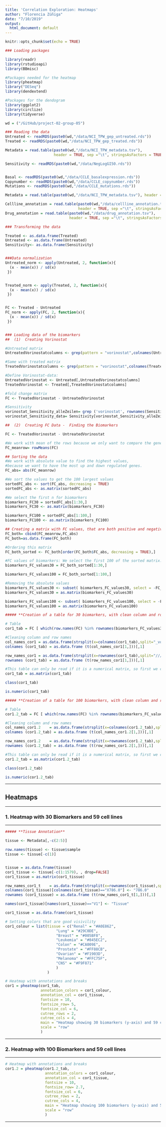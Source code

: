 ```yaml
---
title: 'Correlation Exploration: Heatmaps'
author: "Florencia Zúñiga"
date: "7/10/2019"
output:
  html_document: default
---
```


```r
knitr::opts_chunk$set(echo = TRUE)
```


```r
### Loading packages

library(readr)
library(rstudioapi)
library(BBmisc)

#Packages needed for the heatmap
library(pheatmap)
library("DESeq")
library(dendextend)

#Packages for the dendogram
library(ggplot2)
library(circlize)
library(tidyverse)

wd = ("/GitHub/project-02-group-05")

### Reading the data
Untreated <- readRDS(paste0(wd,"/data/NCI_TPW_gep_untreated.rds"))
Treated <- readRDS(paste0(wd,"/data/NCI_TPW_gep_treated.rds"))

Metadata = read.table(paste0(wd,"/data/NCI_TPW_metadata.tsv"), 
                      header = TRUE, sep ="\t", stringsAsFactors = TRUE)

Sensitivity <- readRDS(paste0(wd,"/data/NegLogGI50.rds"))


Basal <- readRDS(paste0(wd,"/data/CCLE_basalexpression.rds"))
Copynumber <- readRDS(paste0(wd,"/data/CCLE_copynumber.rds"))
Mutations <- readRDS(paste0(wd,"/data/CCLE_mutations.rds"))

Metadata = read.table(paste0(wd,"/data/NCI_TPW_metadata.tsv"), header = TRUE, sep ="\t", stringsAsFactors = TRUE)

Cellline_annotation = read.table(paste0(wd,"/data/cellline_annotation.tsv"), 
                                 header = TRUE, sep ="\t", stringsAsFactors = TRUE)
Drug_annotation = read.table(paste0(wd,"/data/drug_annotation.tsv"), 
                             header = TRUE, sep ="\t", stringsAsFactors = TRUE)

### Transforming the data

Treated <- as.data.frame(Treated)
Untreated <- as.data.frame(Untreated)
Sensitivity<- as.data.frame(Sensitivity)


###Data normalization
Untreated_norm <- apply(Untreated, 2, function(x){
  (x - mean(x)) / sd(x)
 })


Treated_norm <- apply(Treated, 2, function(x){
  (x - mean(x)) / sd(x)
 })


FC <- Treated - Untreated
FC_norm <- apply(FC, 2, function(x){
  (x - mean(x)) / sd(x)
 })


### Loading data of the biomarkers                                                                                                    
##  (1)  Creating Vorinostat

#Untreated matrix
UntreatedVorinostatcolumns <- grep(pattern = "vorinostat",colnames(Untreated))

#Same with treated matrix
TreatedVorinostatcolumns <- grep(pattern = "vorinostat",colnames(Treated))

#Define Vorinostat-data: 
UntreatedVorinostat <- Untreated[,UntreatedVorinostatcolumns]
TreatedVorinostat <- Treated[,TreatedVorinostatcolumns]

#fold change matrix 
FC <- TreatedVorinostat - UntreatedVorinostat

#Sensitivity 
vorinostat_Sensitivity_alleZeilen= grep ('vorinostat', rownames(Sensitivity))
vorinostat_Sensitivity_data= Sensitivity[vorinostat_Sensitivity_alleZeilen,]

##  (2)  Creating FC Data -  Finding the Biomarkers

FC <- TreatedVorinostat - UntreatedVorinostat

#We work with mean of the rows because we only want to compare the genes 
FC_meanrow= rowMeans(FC)

## Sorting the data 
#We work with absolute value to find the highest values, 
#because we want to have the most up and down regulated genes.
FC_abs= abs(FC_meanrow)

#We sort the values to get the 100 largest values 
sortedFC_abs <- sort(FC_abs, decreasing = TRUE)
sortedFC_abs <- as.matrix(sortedFC_abs)

#We select the first n for biomarkers 
biomarkers_FC30 = sortedFC_abs[1:30,]
biomarkers_FC30 <- as.matrix(biomarkers_FC30)

biomarkers_FC100 = sortedFC_abs[1:100,]
biomarkers_FC100 <- as.matrix(biomarkers_FC100)

## Creating a matrix with FC values, that are both positive and negative 
FC_both= cbind(FC_meanrow,FC_abs)
FC_both=as.data.frame(FC_both)

#Ordering this matrix 
FC_both_sorted <- FC_both[order(FC_both$FC_abs, decreasing = TRUE),]

#FC values of biomarkers: We select the first 100 of the sorted matrix. 
biomarkers_FC_values30 = FC_both_sorted[1:30,]

biomarkers_FC_values100 = FC_both_sorted[1:100,]

#Removing the absolute values
biomarkers_FC_values30 <- subset( biomarkers_FC_values30, select = -FC_abs)
biomarkers_FC_values30 = as.matrix(biomarkers_FC_values30)

biomarkers_FC_values100 <- subset( biomarkers_FC_values100, select = -FC_abs)
biomarkers_FC_values100 = as.matrix(biomarkers_FC_values100)

```


```r
##### **Creation of a table for 30 biomarkers, with clean column and row names**

# Table
cor1_tab = FC [ which(row.names(FC) %in% rownames(biomarkers_FC_values30)), ]

#Cleaning column and row names
col_names_cor1 = as.data.frame(strsplit(x=colnames(cor1_tab),split="_vorinostat"))
colnames (cor1_tab) = as.data.frame (t(col_names_cor1[1,]))[,1]

row_names_cor1 = as.data.frame(strsplit(x=rownames(cor1_tab),split="///HIST"))
rownames (cor1_tab) = as.data.frame (t(row_names_cor1[1,]))[,1]

#This table can only be read if it is a numerical matrix, so first we check if this is true
cor1_tab = as.matrix(cor1_tab)

class(cor1_tab)

is.numeric(cor1_tab)
```



```r
##### **Creation of a table for 100 biomarkers, with clean column and row names**

# Table
cor1.2_tab = FC [ which(row.names(FC) %in% rownames(biomarkers_FC_values100)), ]

#Cleaning column and row names
col_names_cor1.2    = as.data.frame(strsplit(x=colnames(cor1.2_tab),split="_vorinostat"))
colnames (cor1.2_tab) = as.data.frame (t(col_names_cor1.2[1,]))[,1]

row_names_cor1.2    = as.data.frame(strsplit(x=rownames(cor1.2_tab),split="///HIST"))
rownames (cor1.2_tab) = as.data.frame (t(row_names_cor1.2[1,]))[,1]

#This table can only be read if it is a numerical matrix, so first we check if this is true
cor1.2_tab = as.matrix(cor1.2_tab)

class(cor1.2_tab)

is.numeric(cor1.2_tab)
```


***
##   Heatmaps                                                        
***
###  1. Heatmap with 30 Biomarkers and 59 cell lines       
***
<p>
<p>
<p>
<p>
<p>
```r
##### **Tissue Annotation**

tissue <- Metadata[,-c(2:5)] 

row.names(tissue) <- tissue$sample
tissue <- tissue[-c(1)]


tissue = as.data.frame(tissue)
cor1_tissue <- tissue[-c(1:1579), , drop=FALSE] 
cor1_tissue = as.matrix(cor1_tissue)

row_names_cor1_t    = as.data.frame(strsplit(x=rownames(cor1_tissue),split="_vorinostat"))
colnames(cor1_tissue)[colnames(cor1_tissue)=="X786.0"] <- "786.0"
rownames (cor1_tissue) = as.data.frame (t(row_names_cor1_t[1,]))[,1]

names(cor1_tissue)[names(cor1_tissue)=="V1"] <- "Tissue"

cor1_tissue = as.data.frame(cor1_tissue)
```


```r
# Setting colors that are good visivility
cor1_colour = list(tissue = c("Renal" = "#A0E862", 
                       "Lung" = "#29C0DE", 
                       "Breast" = "#005BF8", 
                       "Leukemia" = "#845EC2", 
                       "Colon" = "#CA009E", 
                       "Prostate" = "#FF88CB", 
                       "Ovarian" = "#F1903D", 
                       "Melanoma" = "#FFC75F", 
                       "CNS" = "#F9F871"
                       )
                   )
```

```r

# Heatmap with annotations and breaks 
cor1 = pheatmap(cor1_tab,
                annotation_colors = cor1_colour,
                annotation_col = cor1_tissue,
                fontsize = 10,
                fontsize_row= 5, 
                fontsize_col = 6,
                cutree_rows = 2,
                cutree_cols = 4,
                main = "Heatmap showing 30 biomarkers (y-axis) and 59 cell lines (x-axis)",
                scale = "row"
                )
```


***
###   2. Heatmap with 100 Biomarkers and 59 cell lines
***
<p>
<p>
<p>
<p>
<p>
```r
# Heatmap with annotations and breaks 
cor1.2 = pheatmap(cor1.2_tab,
                  annotation_colors = cor1_colour,
                  annotation_col = cor1_tissue,
                  fontsize = 10,
                  fontsize_row= 2.7, 
                  fontsize_col = 6,
                  cutree_rows = 2,
                  cutree_cols = 4,
                  main = "Heatmap showing 100 biomarkers (y-axis) and 59 cell lines (x-axis)",
                  scale = "row"
                  )
```


***



